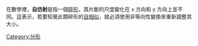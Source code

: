 {{Merge approved||discuss=Wikipedia:頁面存廢討論/記錄/2022/02/24#自仿射|time=2022-04-07T08:07:12+00:00}}
{{Unreferenced|time=2022-01-25T15:32:27+00:00}}
在數學裡，'''自仿射'''是指一個[[碎形|碎形]]，其片斷的尺度變化在 x 方向和 y 方向上並不同。這表示，若要知覺此類碎形的[[自相似|自相似]]，就必須使用非等向性變換來重新調整其大小。

{{math-stub}}

[[Category:分形|Category:分形]]